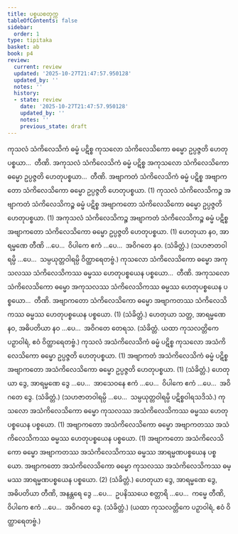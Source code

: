 ```yaml
---
title: ပစ္စယစတုက္က
tableOfContents: false
sidebar:
  order: 1
type: tipitaka
basket: ab
book: p4
review:
  current: review
  updated: '2025-10-27T21:47:57.950128'
  updated_by: ''
  notes: ''
  history:
  - state: review
    date: '2025-10-27T21:47:57.950128'
    updated_by: ''
    notes: ''
    previous_state: draft
---
```



<ReviewStatus review={frontmatter.review} showDetails={true} />

<HypothesisAnnotation frontmatter={frontmatter} />

<DynamicBreadcrumb />

<Division number="6" book="p4" e="ch" v="39" p="604">

<Paragraph number="1448" book="p4">
ကုသလံ သံကိလေသိကံ ဓမ္မံ ပဋိစ္စ ကုသလော သံကိလေသိကော ဓမ္မော ဥပ္ပဇ္ဇတိ ဟေတုပစ္စယာ…  တီဏိ.
</Paragraph>

<Paragraph number="1449" book="p4">
အကုသလံ သံကိလေသိကံ ဓမ္မံ ပဋိစ္စ အကုသလော သံကိလေသိကော ဓမ္မော ဥပ္ပဇ္ဇတိ ဟေတုပစ္စယာ…  တီဏိ.
</Paragraph>

<Paragraph number="1450" book="p4">
အဗျာကတံ သံကိလေသိကံ ဓမ္မံ ပဋိစ္စ အဗျာကတော သံကိလေသိကော ဓမ္မော ဥပ္ပဇ္ဇတိ ဟေတုပစ္စယာ. (1)
</Paragraph>

<Paragraph number="1451" book="p4">
ကုသလံ သံကိလေသိကဉ္စ အဗျာကတံ သံကိလေသိကဉ္စ ဓမ္မံ ပဋိစ္စ အဗျာကတော သံကိလေသိကော ဓမ္မော ဥပ္ပဇ္ဇတိ ဟေတုပစ္စယာ. (1)
</Paragraph>

<Paragraph number="1452" book="p4">
အကုသလံ သံကိလေသိကဉ္စ အဗျာကတံ သံကိလေသိကဉ္စ ဓမ္မံ ပဋိစ္စ အဗျာကတော သံကိလေသိကော ဓမ္မော ဥပ္ပဇ္ဇတိ ဟေတုပစ္စယာ. (1)
</Paragraph>

</Division>
<Division number="7" book="p4" e="ch" v="39" p="604">

<Paragraph number="1453" book="p4">
ဟေတုယာ နဝ, အာရမ္မဏေ တီဏိ …ပေ…  ဝိပါကေ ဧကံ …ပေ…  အဝိဂတေ နဝ. (သံခိတ္တံ.)
</Paragraph>

<Paragraph number="1454" book="p4">
(သဟဇာတဝါရမ္ပိ …ပေ…  သမ္ပယုတ္တဝါရမ္ပိ ဝိတ္ထာရေတဗ္ဗံ.)
</Paragraph>

</Division>
<Division number="8" book="p4" e="ch" v="39" p="605">

<Paragraph number="1455" book="p4">
ကုသလော သံကိလေသိကော ဓမ္မော အကုသလဿ သံကိလေသိကဿ ဓမ္မဿ ဟေတုပစ္စယေန ပစ္စယော…  တီဏိ.
</Paragraph>

<Paragraph number="1456" book="p4">
အကုသလော သံကိလေသိကော ဓမ္မော အကုသလဿ သံကိလေသိကဿ ဓမ္မဿ ဟေတုပစ္စယေန ပစ္စယော…  တီဏိ.
</Paragraph>

<Paragraph number="1457" book="p4">
အဗျာကတော သံကိလေသိကော ဓမ္မော အဗျာကတဿ သံကိလေသိကဿ ဓမ္မဿ ဟေတုပစ္စယေန ပစ္စယော. (1) (သံခိတ္တံ.)
</Paragraph>

</Division>
<Division number="9" book="p4" e="ch" v="39" p="605">

<Paragraph number="1458" book="p4">
ဟေတုယာ သတ္တ, အာရမ္မဏေ နဝ, အဓိပတိယာ နဝ …ပေ…  အဝိဂတေ တေရသ. (သံခိတ္တံ. ယထာ ကုသလတ္တိကေ ပဉှာဝါရံ, ဧဝံ ဝိတ္ထာရေတဗ္ဗံ.)
</Paragraph>

</Division>
<Division number="10" book="p4" e="ch" v="39" p="605">

<Paragraph number="1459" book="p4">
ကုသလံ အသံကိလေသိကံ ဓမ္မံ ပဋိစ္စ ကုသလော အသံကိလေသိကော ဓမ္မော ဥပ္ပဇ္ဇတိ ဟေတုပစ္စယာ. (1)
</Paragraph>

<Paragraph number="1460" book="p4">
အဗျာကတံ အသံကိလေသိကံ ဓမ္မံ ပဋိစ္စ အဗျာကတော အသံကိလေသိကော ဓမ္မော ဥပ္ပဇ္ဇတိ ဟေတုပစ္စယာ. (1) (သံခိတ္တံ.)
</Paragraph>

</Division>
<Division number="11" book="p4" e="ch" v="39" p="605">

<Paragraph number="1461" book="p4">
ဟေတုယာ ဒွေ, အာရမ္မဏေ ဒွေ …ပေ…  အာသေဝနေ ဧကံ …ပေ…  ဝိပါကေ ဧကံ …ပေ…  အဝိဂတေ ဒွေ. (သံခိတ္တံ.)
</Paragraph>

<Paragraph number="1462" book="p4">
(သဟဇာတဝါရမ္ပိ …ပေ…  သမ္ပယုတ္တဝါရမ္ပိ ပဋိစ္စဝါရသဒိသံ.)
</Paragraph>

</Division>
<Division number="12" book="p4" e="ch" v="39" p="605">

<Paragraph number="1463" book="p4">
ကုသလော အသံကိလေသိကော ဓမ္မော ကုသလဿ အသံကိလေသိကဿ ဓမ္မဿ ဟေတုပစ္စယေန ပစ္စယော. (1)
</Paragraph>

<Paragraph number="1464" book="p4">
အဗျာကတော အသံကိလေသိကော ဓမ္မော အဗျာကတဿ အသံကိလေသိကဿ ဓမ္မဿ ဟေတုပစ္စယေန ပစ္စယော. (1)
</Paragraph>

<Paragraph number="1465" book="p4">
အဗျာကတော အသံကိလေသိကော ဓမ္မော အဗျာကတဿ အသံကိလေသိကဿ ဓမ္မဿ အာရမ္မဏပစ္စယေန ပစ္စယော. အဗျာကတော အသံကိလေသိကော ဓမ္မော ကုသလဿ အသံကိလေသိကဿ ဓမ္မဿ အာရမ္မဏပစ္စယေန ပစ္စယော. (2) (သံခိတ္တံ.)
</Paragraph>

</Division>
<Division number="13" book="p4" e="ch" v="39" p="606">

<Paragraph number="1466" book="p4">
ဟေတုယာ ဒွေ, အာရမ္မဏေ ဒွေ, အဓိပတိယာ တီဏိ, အနန္တရေ ဒွေ …ပေ…  ဥပနိဿယေ စတ္တာရိ …ပေ…  ကမ္မေ တီဏိ, ဝိပါကေ ဧကံ …ပေ…  အဝိဂတေ ဒွေ. (သံခိတ္တံ.)
</Paragraph>

<Paragraph number="1467" book="p4">
(ယထာ ကုသလတ္တိကေ ပဉှာဝါရံ, ဧဝံ ဝိတ္ထာရေတဗ္ဗံ.)
</Paragraph>
</Division>